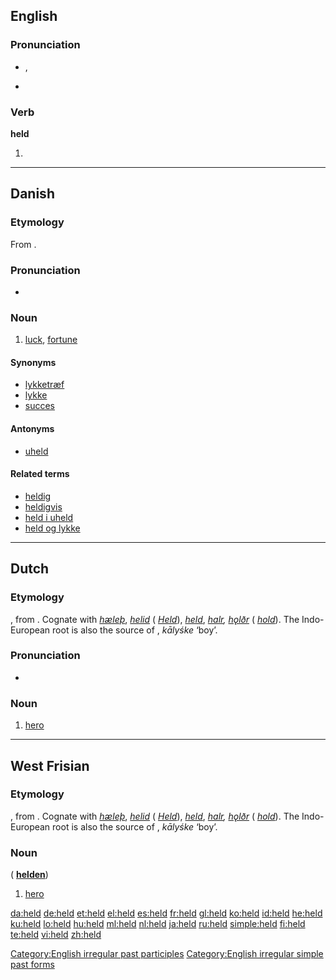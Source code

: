 {{also|Held}}
==English==

{{rank|either|whether|city|340|held|help|number|alone}}

===Pronunciation===
* {{IPA|/'hεld/}}, {{SAMPA|/"hEld/}}
* {{audio|en-us-held.ogg|Audio (US)}}
*: {{rhymes|ɛld}}

===Verb===
'''held'''

# {{past of|hold}}

[[Category:English irregular past participles]]
[[Category:English irregular simple past forms]]

----

==Danish==
{{wikipedia|lang=da}}

===Etymology===
From {{etyl|non|da}} {{term|heill||omen, happiness|lang=non}}.

===Pronunciation===
* {{IPA|/hɛld/|[hɛlˀ]|lang=da}}

===Noun===
{{da-noun|et|-}}

# [[luck]], [[fortune]]

====Synonyms====
* [[lykketræf]]
* [[lykke]]
* [[succes]]

====Antonyms====
* [[uheld]]

====Related terms====
* [[heldig]]
* [[heldigvis]]
* [[held i uheld]]
* [[held og lykke]]

----

==Dutch==

===Etymology===
{{proto|Germanic|*haliþa|man, hero|lang=nl}}, from {{proto|Indo-European|kel-|son, youth|lang=nl}}.
Cognate with {{etyl|ang|-}} ''[[hæleþ]]'', {{etyl|goh|-}} ''[[helid]]'' ({{etyl|de|-}} ''[[Held]]''), {{etyl|fy|-}} ''[[held#West Frisian|held]]'', {{etyl|non|-}} ''[[halr]], [[hǫlðr]]'' ({{etyl|no}} ''[[hold]]'').  The Indo-European root is also the source of {{etyl|grc|-}} {{polytonic|[[κελωρ]]}}, {{etyl|txb|-}} ''kālyśke'' ‘boy’.

===Pronunciation===
* {{audio|Nl-held.ogg|audio}}

===Noun===
{{nl-noun|g=m|pl=helden|dim=heldje}}

# [[hero]]

----

==West Frisian==

===Etymology===
{{proto|Germanic|*haliþa|man, hero|lang=fy}}, from {{proto|Indo-European|kel-|son, youth|lang=fy}}.
Cognate with {{etyl|ang|-}} ''[[hæleþ]]'', {{etyl|goh|-}} ''[[helid]]'' ({{etyl|de|-}} ''[[Held]]''), {{etyl|nl|-}} ''[[held#Dutch|held]]'', {{etyl|non|-}} ''[[halr]], [[hǫlðr]]'' ({{etyl|no}} ''[[hold]]'').  The Indo-European root is also the source of {{etyl|grc|-}} {{polytonic|[[κελωρ]]}}, {{etyl|txb|-}} ''kālyśke'' ‘boy’.

===Noun===
{{infl|fy|noun|g=c}} ({{p}} '''[[helden]]''')

# [[hero]]

[[da:held]]
[[de:held]]
[[et:held]]
[[el:held]]
[[es:held]]
[[fr:held]]
[[gl:held]]
[[ko:held]]
[[id:held]]
[[he:held]]
[[ku:held]]
[[lo:held]]
[[hu:held]]
[[ml:held]]
[[nl:held]]
[[ja:held]]
[[ru:held]]
[[simple:held]]
[[fi:held]]
[[te:held]]
[[vi:held]]
[[zh:held]]